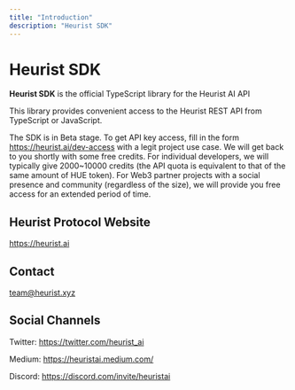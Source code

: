 ```yaml
---
title: "Introduction"
description: "Heurist SDK"
---
```


# Heurist SDK

**Heurist SDK** is the official TypeScript library for the Heurist AI API

This library provides convenient access to the Heurist REST API from TypeScript or JavaScript.

The SDK is in Beta stage. To get API key access, fill in the form https://heurist.ai/dev-access with a legit project use case. We will get back to you shortly with some free credits. For individual developers, we will typically give 2000~10000 credits (the API quota is equivalent to that of the same amount of HUE token). For Web3 partner projects with a social presence and community (regardless of the size), we will provide you free access for an extended period of time.

## Heurist Protocol Website
https://heurist.ai

## Contact
[team@heurist.xyz](mailto://team@heurist.xyz)

## Social Channels
Twitter: https://twitter.com/heurist_ai

Medium: https://heuristai.medium.com/

Discord: https://discord.com/invite/heuristai